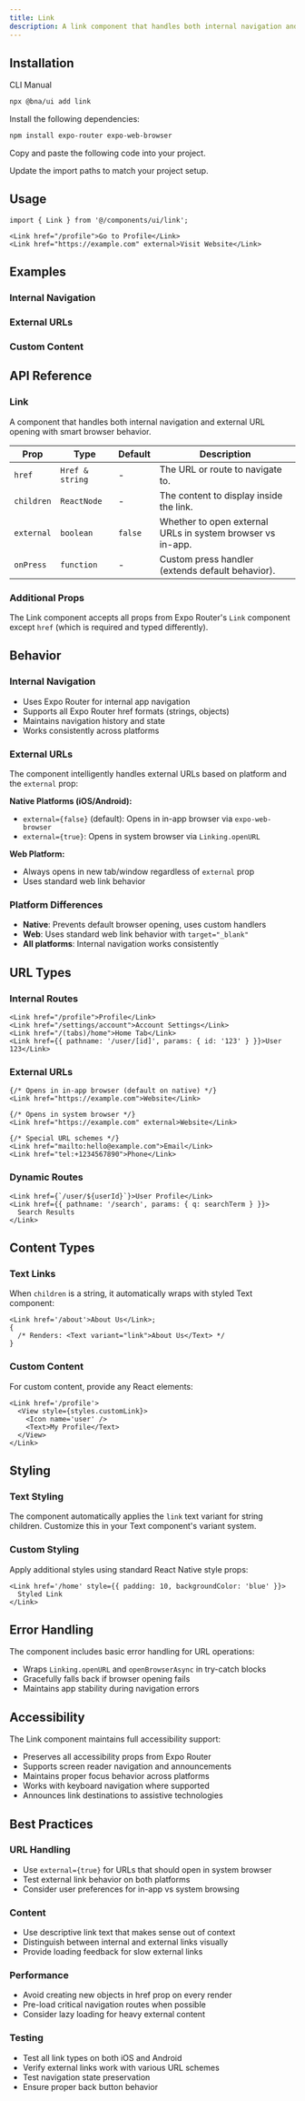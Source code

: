 ```yaml
---
title: Link
description: A link component that handles both internal navigation and external URLs with in-app browser support.
---
```


<ComponentPreview
  name='link-demo'
  description='Links for internal navigation and external URLs'
/>

## Installation

<CodeTabs>

<TabsList>
  <TabsTrigger value="cli">CLI</TabsTrigger>
  <TabsTrigger value="manual">Manual</TabsTrigger>
</TabsList>
<TabsContent value="cli">

```bash
npx @bna/ui add link
```

</TabsContent>

<TabsContent value="manual">

<Steps>

<Step>Install the following dependencies:</Step>

```bash
npm install expo-router expo-web-browser
```

<Step>Copy and paste the following code into your project.</Step>

<ComponentSource name='link' title='components/ui/link.tsx' />

<Step>Update the import paths to match your project setup.</Step>

</Steps>

</TabsContent>

</CodeTabs>

## Usage

```tsx
import { Link } from '@/components/ui/link';
```

```tsx
<Link href="/profile">Go to Profile</Link>
<Link href="https://example.com" external>Visit Website</Link>
```

## Examples

### Internal Navigation

<ComponentPreview
  name='link-internal-demo'
  description='Links for internal app navigation'
/>

### External URLs

<ComponentPreview
  name='link-external-demo'
  description='Links that open external URLs'
/>

### Custom Content

<ComponentPreview
  name='link-custom-demo'
  description='Links with custom content beyond text'
/>

## API Reference

### Link

A component that handles both internal navigation and external URL opening with smart browser behavior.

| Prop       | Type            | Default | Description                                                |
| ---------- | --------------- | ------- | ---------------------------------------------------------- |
| `href`     | `Href & string` | -       | The URL or route to navigate to.                           |
| `children` | `ReactNode`     | -       | The content to display inside the link.                    |
| `external` | `boolean`       | `false` | Whether to open external URLs in system browser vs in-app. |
| `onPress`  | `function`      | -       | Custom press handler (extends default behavior).           |

### Additional Props

The Link component accepts all props from Expo Router's `Link` component except `href` (which is required and typed differently).

## Behavior

### Internal Navigation

- Uses Expo Router for internal app navigation
- Supports all Expo Router href formats (strings, objects)
- Maintains navigation history and state
- Works consistently across platforms

### External URLs

The component intelligently handles external URLs based on platform and the `external` prop:

**Native Platforms (iOS/Android):**

- `external={false}` (default): Opens in in-app browser via `expo-web-browser`
- `external={true}`: Opens in system browser via `Linking.openURL`

**Web Platform:**

- Always opens in new tab/window regardless of `external` prop
- Uses standard web link behavior

### Platform Differences

- **Native**: Prevents default browser opening, uses custom handlers
- **Web**: Uses standard web link behavior with `target="_blank"`
- **All platforms**: Internal navigation works consistently

## URL Types

### Internal Routes

```tsx
<Link href="/profile">Profile</Link>
<Link href="/settings/account">Account Settings</Link>
<Link href="/(tabs)/home">Home Tab</Link>
<Link href={{ pathname: '/user/[id]', params: { id: '123' } }}>User 123</Link>
```

### External URLs

```tsx
{/* Opens in in-app browser (default on native) */}
<Link href="https://example.com">Website</Link>

{/* Opens in system browser */}
<Link href="https://example.com" external>Website</Link>

{/* Special URL schemes */}
<Link href="mailto:hello@example.com">Email</Link>
<Link href="tel:+1234567890">Phone</Link>
```

### Dynamic Routes

```tsx
<Link href={`/user/${userId}`}>User Profile</Link>
<Link href={{ pathname: '/search', params: { q: searchTerm } }}>
  Search Results
</Link>
```

## Content Types

### Text Links

When `children` is a string, it automatically wraps with styled Text component:

```tsx
<Link href='/about'>About Us</Link>;
{
  /* Renders: <Text variant="link">About Us</Text> */
}
```

### Custom Content

For custom content, provide any React elements:

```tsx
<Link href='/profile'>
  <View style={styles.customLink}>
    <Icon name='user' />
    <Text>My Profile</Text>
  </View>
</Link>
```

## Styling

### Text Styling

The component automatically applies the `link` text variant for string children. Customize this in your Text component's variant system.

### Custom Styling

Apply additional styles using standard React Native style props:

```tsx
<Link href='/home' style={{ padding: 10, backgroundColor: 'blue' }}>
  Styled Link
</Link>
```

## Error Handling

The component includes basic error handling for URL operations:

- Wraps `Linking.openURL` and `openBrowserAsync` in try-catch blocks
- Gracefully falls back if browser opening fails
- Maintains app stability during navigation errors

## Accessibility

The Link component maintains full accessibility support:

- Preserves all accessibility props from Expo Router
- Supports screen reader navigation and announcements
- Maintains proper focus behavior across platforms
- Works with keyboard navigation where supported
- Announces link destinations to assistive technologies

## Best Practices

### URL Handling

- Use `external={true}` for URLs that should open in system browser
- Test external link behavior on both platforms
- Consider user preferences for in-app vs system browsing

### Content

- Use descriptive link text that makes sense out of context
- Distinguish between internal and external links visually
- Provide loading feedback for slow external links

### Performance

- Avoid creating new objects in href prop on every render
- Pre-load critical navigation routes when possible
- Consider lazy loading for heavy external content

### Testing

- Test all link types on both iOS and Android
- Verify external links work with various URL schemes
- Test navigation state preservation
- Ensure proper back button behavior
